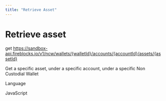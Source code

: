 ```yaml
---
title: "Retrieve Asset"
---
```

  
  # Retrieve asset

get https://sandbox-api.fireblocks.io/v1/ncw/wallets/{walletId}/accounts/{accountId}/assets/{assetId}

Get a specific asset, under a specific account, under a specific Non Custodial Wallet

Language

JavaScript